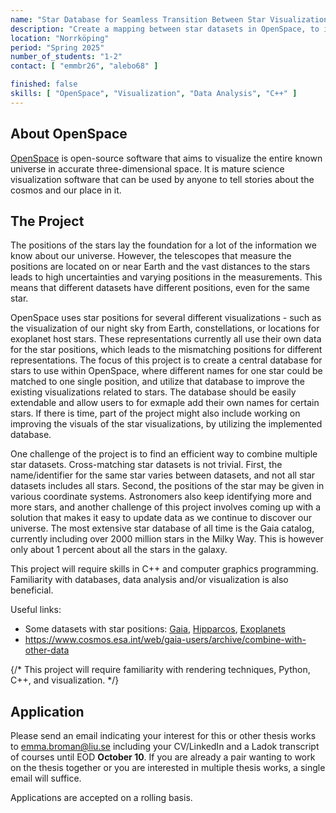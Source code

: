 ```yaml
---
name: "Star Database for Seamless Transition Between Star Visualizations "
description: "Create a mapping between star datasets in OpenSpace, to improve transitions between different visual represenatations of stars and related datasets."
location: "Norrköping"
period: "Spring 2025"
number_of_students: "1-2"
contact: [ "emmbr26", "alebo68" ]

finished: false
skills: [ "OpenSpace", "Visualization", "Data Analysis", "C++" ]
---
```


## About OpenSpace
[OpenSpace](https://openspaceproject.com) is open-source software that aims to visualize the entire known universe in accurate three-dimensional space.  It is mature science visualization software that can be used by anyone to tell stories about the cosmos and our place in it.

## The Project
The positions of the stars lay the foundation for a lot of the information we know about our universe. However, the telescopes that measure the positions are located on or near Earth and the vast distances to the stars leads to high uncertainties and varying positions in the measurements. This means that different datasets have different positions, even for the same star.

OpenSpace uses star positions for several different visualizations - such as the visualization of our night sky from Earth, constellations, or locations for exoplanet host stars. These representations currently all use their own data for the star positions, which leads to the mismatching positions for different representations. The focus of this project is to create a central database for stars to use within OpenSpace, where different names for one star could be matched to one single position, and utilize that database to improve the existing visualizations related to stars. The database should be easily extendable and allow users to for exmaple add their own names for certain stars. If there is time, part of the project might also include working on improving the visuals of the star visualizations, by utilizing the implemented database.

One challenge of the project is to find an efficient way to combine multiple star datasets. Cross-matching star datasets is not trivial. First, the name/identifier for the same star varies between datasets, and not all star datasets includes all stars. Second, the positions of the star may be given in various coordinate systems. Astronomers also keep identifying more and more stars, and another challenge of this project involves coming up with a solution that makes it easy to update data as we continue to discover our universe. The most extensive star database of all time is the Gaia catalog, currently including over 2000 million stars in the Milky Way. This is however only about 1 percent about all the stars in the galaxy.

This project will require skills in C++ and computer graphics programming. Familiarity with databases, data analysis and/or visualization is also beneficial.

Useful links:
- Some datasets with star positions: [Gaia](https://gea.esac.esa.int/archive/), [Hipparcos](https://heasarc.gsfc.nasa.gov/w3browse/all/hipparcos.html), [Exoplanets](https://exoplanetarchive.ipac.caltech.edu/index.html)
- https://www.cosmos.esa.int/web/gaia-users/archive/combine-with-other-data


{/* This project will require familiarity with rendering techniques, Python, C++, and visualization. */}

## Application
Please send an email indicating your interest for this or other thesis works to [emma.broman@liu.se](mailto:emma.broman@liu.se) including your CV/LinkedIn and a Ladok transcript of courses until EOD **October 10**. If you are already a pair wanting to work on the thesis together or you are interested in multiple thesis works, a single email will suffice.

Applications are accepted on a rolling basis.
